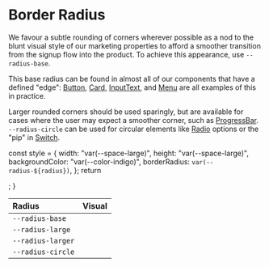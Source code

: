 
<Meta title="Design/Radii" />

# Border Radius

We favour a subtle rounding of corners wherever possible as a nod to the blunt
visual style of our marketing properties to afford a smoother transition from
the signup flow into the product. To achieve this appearance, use
`--radius-base`.

This base radius can be found in almost all of our components that have a
defined "edge": [Button](../?path=/docs/components-actions-button--button),
[Card](../?path=/docs/components-layouts-and-structure-card--card),
[InputText](../?path=/docs/components-forms-and-inputs-inputtext--input-text),
and [Menu](../?path=/docs/components-menu--menu) are all examples of this in
practice.

Larger rounded corners should be used sparingly, but are available for cases
where the user may expect a smoother corner, such as
[ProgressBar](../?path=/docs/components-progressbar--progress-bar).
`--radius-circle` can be used for circular elements like
[Radio](../?path=/docs/components-radiogroup--radio-group) options or the "pip"
in [Switch](../?path=/docs/components-switch--switch-story).

  const style = {
    width: "var(--space-large)",
    height: "var(--space-large)",
    backgroundColor: "var(--color-indigo)",
    borderRadius: `var(--radius-${radius})`,
  };
  return <div style={style} />;
}

| Radius            | Visual                  |
| :---------------- | :---------------------- |
| `--radius-base`   | <Example of="base" />   |
| `--radius-large`  | <Example of="large" />  |
| `--radius-larger` | <Example of="larger" /> |
| `--radius-circle` | <Example of="circle" /> |
